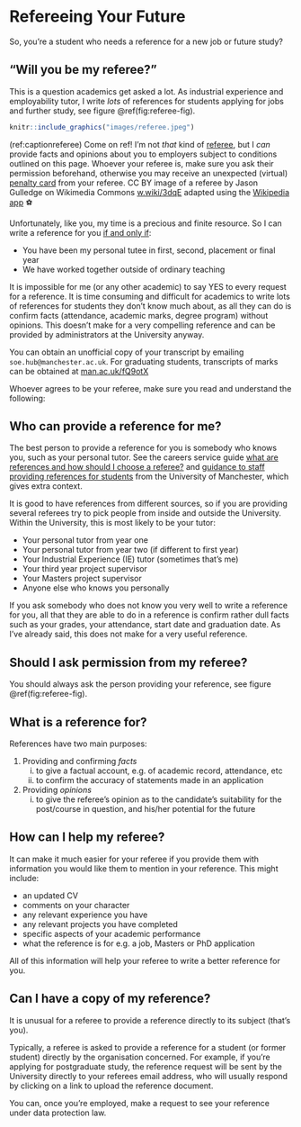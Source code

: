 
# Refereeing Your Future {#referee}

So, you're a student who needs a reference for a new job or future study?


## “Will you be my referee?” {#willyou}

This is a question academics get asked a lot. As industrial experience and employability tutor, I write *lots* of references for students applying for jobs and further study, see figure \@ref(fig:referee-fig). 

```r
knitr::include_graphics("images/referee.jpeg")
```
(ref:captionreferee) Come on ref! I'm not *that* kind of [referee](https://en.wikipedia.org/wiki/Referee), but I *can* provide facts and opinions about you to employers subject to conditions outlined on this page. Whoever your referee is, make sure you ask their permission beforehand, otherwise you may receive an unexpected (virtual) [penalty card](https://en.wikipedia.org/wiki/Penalty_card) from your referee. CC BY image of a referee by Jason Gulledge on Wikimedia Commons [w.wiki/3dqE](https://w.wiki/3dqE) adapted using the [Wikipedia app](https://apps.apple.com/us/app/wikipedia/id324715238) ⚽️

Unfortunately, like you, my time is a precious and finite resource. So I can write a reference for you [if and only if](https://en.wikipedia.org/wiki/If_and_only_if): 

* You have been my personal tutee in first, second, placement or final year
* We have worked together outside of ordinary teaching

It is impossible for me (or any other academic) to say YES to every request for a reference. It is time consuming and difficult for academics to write lots of references for students they don't know much about, as all they can do is confirm facts (attendance, academic marks, degree program) without opinions. This doesn't make for a very compelling reference and can be provided by administrators at the University anyway.

You can obtain an unofficial copy of your transcript by emailing `soe.hub@manchester.ac.uk`. For graduating students, transcripts of marks can be obtained at [man.ac.uk/fQ9otX](http://man.ac.uk/fQ9otX)

Whoever agrees to be your referee, make sure you read and understand the following:

## Who can provide a reference for me?

The best person to provide a reference for you is somebody who knows you, such as your personal tutor. See the careers service guide [what are references and how should I choose a referee?](http://www.careers.manchester.ac.uk/applicationsinterviews/faqs/references) and [guidance to staff providing references for students](http://documents.manchester.ac.uk/display.aspx?DocID=1921) from the University of Manchester, which gives extra context.

It is good to have references from different sources, so if you are providing several referees try to pick people from inside and outside the University. Within the University, this is most likely to be your tutor:

* Your personal tutor from year one
* Your personal tutor from year two (if different to first year)
* Your Industrial Experience (IE) tutor (sometimes that's me)
* Your third year project supervisor
* Your Masters project supervisor
* Anyone else who knows you personally

If you ask somebody who does not know you very well to write a reference for you, all that they are able to do in a reference is confirm rather dull facts such as your grades, your attendance, start date and graduation date. As I've already said, this does not make for a very useful reference.

## Should I ask permission from my referee?
You should always ask the person providing your reference, see figure \@ref(fig:referee-fig).

## What is a reference for?

References have two main purposes:

1. Providing and confirming *facts*
    i. to give a factual account, e.g. of academic record, attendance, etc
    i. to confirm the accuracy of statements made in an application
1. Providing *opinions*
    i. to give the referee’s opinion as to the candidate’s suitability for the post/course in
question, and his/her potential for the future


## How can I help my referee?

It can make it much easier for your referee if you provide them with information you would like them to mention in your reference. This might include:

* an updated CV  
* comments on your character
* any relevant experience you have
* any relevant projects you have completed
* specific aspects of your academic performance
* what the reference is for e.g. a job, Masters or PhD application

All of this information will help your referee to write a better reference for you.

## Can I have a copy of my reference?
It is unusual for a referee to provide a reference directly to its subject (that's you).

Typically, a referee is asked to provide a reference for a student (or former student) directly by the organisation concerned. For example, if you're applying for postgraduate study, the reference request will be sent by the University directly to your referees email address, who will usually respond by clicking on a link to upload the reference document.

You can, once you're employed, make a request to see your reference under data protection law.
